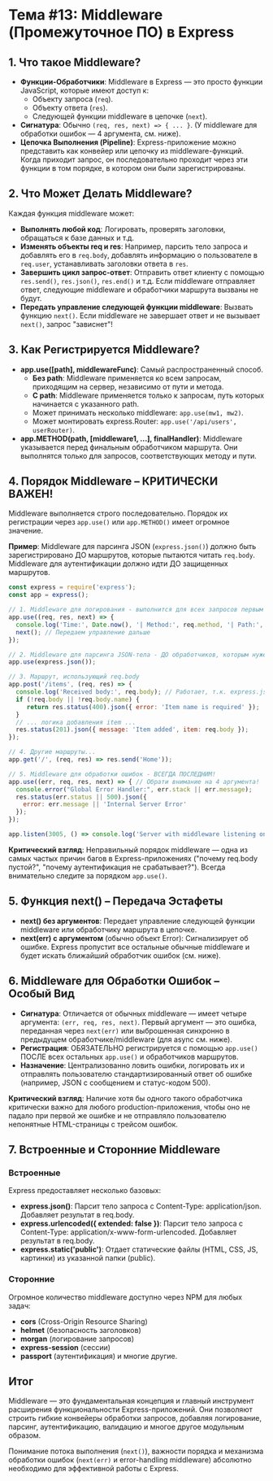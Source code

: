 # Тема #13: Middleware (Промежуточное ПО) в Express

## 1. Что такое Middleware?

- **Функции-Обработчики**: Middleware в Express — это просто функции JavaScript, которые имеют доступ к:
  - Объекту запроса (`req`).
  - Объекту ответа (`res`).
  - Следующей функции middleware в цепочке (`next`).
- **Сигнатура**: Обычно `(req, res, next) => { ... }`. (У middleware для обработки ошибок — 4 аргумента, см. ниже).
- **Цепочка Выполнения (Pipeline)**: Express-приложение можно представить как конвейер или цепочку из middleware-функций. Когда приходит запрос, он последовательно проходит через эти функции в том порядке, в котором они были зарегистрированы.

## 2. Что Может Делать Middleware?

Каждая функция middleware может:

- **Выполнять любой код**: Логировать, проверять заголовки, обращаться к базе данных и т.д.
- **Изменять объекты req и res**: Например, парсить тело запроса и добавлять его в `req.body`, добавлять информацию о пользователе в `req.user`, устанавливать заголовки ответа в `res`.
- **Завершить цикл запрос-ответ**: Отправить ответ клиенту с помощью `res.send()`, `res.json()`, `res.end()` и т.д. Если middleware отправляет ответ, следующие middleware и обработчики маршрута вызваны не будут.
- **Передать управление следующей функции middleware**: Вызвать функцию `next()`. Если middleware не завершает ответ и не вызывает `next()`, запрос "зависнет"!

## 3. Как Регистрируется Middleware?

- **app.use([path], middlewareFunc)**: Самый распространенный способ.
  - **Без path**: Middleware применяется ко всем запросам, приходящим на сервер, независимо от пути и метода.
  - **С path**: Middleware применяется только к запросам, путь которых начинается с указанного path.
  - Может принимать несколько middleware: `app.use(mw1, mw2)`.
  - Может монтировать express.Router: `app.use('/api/users', userRouter)`.
- **app.METHOD(path, [middleware1, ...], finalHandler)**: Middleware указывается перед финальным обработчиком маршрута. Они выполнятся только для запросов, соответствующих методу и пути.

## 4. Порядок Middleware – КРИТИЧЕСКИ ВАЖЕН!

Middleware выполняется строго последовательно. Порядок их регистрации через `app.use()` или `app.METHOD()` имеет огромное значение.

**Пример**: Middleware для парсинга JSON (`express.json()`) должно быть зарегистрировано ДО маршрутов, которые пытаются читать `req.body`. Middleware для аутентификации должно идти ДО защищенных маршрутов.

```javascript
const express = require('express');
const app = express();

// 1. Middleware для логирования - выполнится для всех запросов первым
app.use((req, res, next) => {
  console.log('Time:', Date.now(), '| Method:', req.method, '| Path:', req.originalUrl);
  next(); // Передаем управление дальше
});

// 2. Middleware для парсинга JSON-тела - ДО обработчиков, которым нужен req.body
app.use(express.json());

// 3. Маршрут, использующий req.body
app.post('/items', (req, res) => {
  console.log('Received body:', req.body); // Работает, т.к. express.json() отработал раньше
  if (!req.body || !req.body.name) {
     return res.status(400).json({ error: 'Item name is required' });
  }
  // ... логика добавления item ...
  res.status(201).json({ message: 'Item added', item: req.body });
});

// 4. Другие маршруты...
app.get('/', (req, res) => res.send('Home'));

// 5. Middleware для обработки ошибок - ВСЕГДА ПОСЛЕДНИМ!
app.use((err, req, res, next) => { // Обрати внимание на 4 аргумента!
  console.error("Global Error Handler:", err.stack || err.message);
  res.status(err.status || 500).json({
    error: err.message || 'Internal Server Error'
  });
});

app.listen(3005, () => console.log('Server with middleware listening on port 3005'));
```

**Критический взгляд**: Неправильный порядок middleware — одна из самых частых причин багов в Express-приложениях ("почему req.body пустой?", "почему аутентификация не срабатывает?"). Всегда внимательно следите за порядком `app.use()`.

## 5. Функция next() – Передача Эстафеты

- **next() без аргументов**: Передает управление следующей функции middleware или обработчику маршрута в цепочке.
- **next(err) с аргументом** (обычно объект Error): Сигнализирует об ошибке. Express пропустит все остальные обычные middleware и будет искать ближайший обработчик ошибок (см. ниже).

## 6. Middleware для Обработки Ошибок – Особый Вид

- **Сигнатура**: Отличается от обычных middleware — имеет четыре аргумента: `(err, req, res, next)`. Первый аргумент — это ошибка, переданная через `next(err)` или выброшенная синхронно в предыдущем обработчике/middleware (для async см. ниже).
- **Регистрация**: ОБЯЗАТЕЛЬНО регистрируется с помощью `app.use()` ПОСЛЕ всех остальных `app.use()` и обработчиков маршрутов.
- **Назначение**: Централизованно ловить ошибки, логировать их и отправлять пользователю стандартизированный ответ об ошибке (например, JSON с сообщением и статус-кодом 500).

**Критический взгляд**: Наличие хотя бы одного такого обработчика критически важно для любого production-приложения, чтобы оно не падало при первой же ошибке и не отправляло пользователю непонятные HTML-страницы с трейсом ошибок.

## 7. Встроенные и Сторонние Middleware

### Встроенные
Express предоставляет несколько базовых:
- **express.json()**: Парсит тело запроса с Content-Type: application/json. Добавляет результат в req.body.
- **express.urlencoded(\{ extended: false \})**: Парсит тело запроса с Content-Type: application/x-www-form-urlencoded. Добавляет результат в req.body.
- **express.static('public')**: Отдает статические файлы (HTML, CSS, JS, картинки) из указанной папки (public).

### Сторонние
Огромное количество middleware доступно через NPM для любых задач:
- **cors** (Cross-Origin Resource Sharing)
- **helmet** (безопасность заголовков)
- **morgan** (логирование запросов)
- **express-session** (сессии)
- **passport** (аутентификация)
и многие другие.

## Итог

Middleware — это фундаментальная концепция и главный инструмент расширения функциональности Express-приложений. Они позволяют строить гибкие конвейеры обработки запросов, добавляя логирование, парсинг, аутентификацию, валидацию и многое другое модульным образом.

Понимание потока выполнения (`next()`), важности порядка и механизма обработки ошибок (`next(err)` и error-handling middleware) абсолютно необходимо для эффективной работы с Express.
